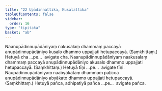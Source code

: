 ```yaml
---
title: "22 Upādinnattika, Kusalattika"
tableOfContents: false
sidebar:
  order: 16
type: "tipitaka"
basket: "ab"
---
```



<DynamicBreadcrumb />

<Division number="31">

<Paragraph number="100">
Naanupādinnupādāniyaṃ nakusalaṃ dhammaṃ paccayā anupādinnupādāniyo kusalo dhammo uppajjati hetupaccayā. (Saṃkhittaṃ.) Hetuyā cha …pe…  avigate cha.
</Paragraph>

<Paragraph number="101">
Naanupādinnupādāniyaṃ naakusalaṃ dhammaṃ paccayā anupādinnupādāniyo akusalo dhammo uppajjati hetupaccayā. (Saṃkhittaṃ.) Hetuyā tīṇi …pe…  avigate tīṇi.
</Paragraph>

<Paragraph number="102">
Naupādinnupādāniyaṃ naabyākataṃ dhammaṃ paṭicca anupādinnupādāniyo abyākato dhammo uppajjati hetupaccayā. (Saṃkhittaṃ.) Hetuyā pañca, adhipatiyā pañca …pe…  avigate pañca.
</Paragraph>
</Division>